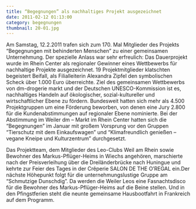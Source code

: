 ```yaml
---
title: “Begegnungen” als nachhaltiges Projekt ausgezeichnet
date: 2011-02-12 01:13:00
category: begegnungen
thumbnail: 20-01.jpg
---
```


Am Samstag, 12.2.2011 trafen sich zum 170. Mal Mitglieder des Projekts “Begegnungen mit behinderten Menschen” zu einer gemeinsamen Unternehmung. Der spezielle Anlass war sehr erfreulich: Das Dauerprojekt wurde im Rhein Center als regionaler Gewinner eines Wettbewerbs für nachhaltige Projekte ausgezeichnet. 19 Projektmitglieder klatschten begeistert Beifall, als Filialleiterin Alexandra Zipfel den symbolischen Scheck über 1.000 Euro überreichte. Ziel des gemeinsamen Wettbewerbs von dm-drogerie markt und der Deutschen UNESCO-Kommission ist es, nachhaltiges Handeln auf ökologischer, sozial-kultureller und wirtschaftlicher Ebene zu fördern. Bundesweit hatten sich mehr als 4.500 Projektgruppen um eine Förderung beworben, von denen eine Jury 2.800 für die Kundenabstimmungen auf regionaler Ebene nominierte. Bei der Abstimmung im Weiler dm – Markt im Rhein Center hatten sich die “Begegnungen” im Januar mit großem Vorsprung vor den Gruppen “Tierschutz mit dem Einkaufswagen” und “Klimafreundlich genießen – vegane Kneipe und Kulturzentrum” durchgesetzt.

Das Projektteam, dem Mitglieder des Leo-Clubs Weil am Rhein sowie Bewohner des Markus-Pflüger-Heims in Wiechs angehören, marschierte nach der Preisverleihung über die Dreiländerbrücke nach Huningue und kehrte zur Feier des Tages in der Crêperie SALON DE THE O’REGAL ein.Der nächste Höhepunkt folgt für die unternehmungslustige Gruppe am “Schmutzige Dunschdig”. Da werden die Weiler Leos eine Fasnachtsdisco für die Bewohner des Markus-Pflüger-Heims auf die Beine stellen. Und in den Pfingstferien steht die neunte gemeinsame Hausbootfahrt in Frankreich auf dem Programm.
